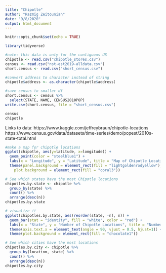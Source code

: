 ---
title: "Chipotle"
author: "Razmig Zeitounian"
date: "9/8/2020"
output: html_document
---

```{r setup, include=FALSE}
knitr::opts_chunk$set(echo = TRUE)

library(tidyverse)

#note: this data is only for the contiguous US
chipotle <- read.csv("chipotle_stores.csv")
census <- read.csv("nst-est2019-alldata.csv")
short.census <- read.csv("short_census.csv")

#convert address to character instead of string
chipotle$address <- as.character(chipotle$address)

#save census to smaller df
short.census <- census %>% 
  select(STATE, NAME, CENSUS2010POP)
write.csv(short.census, file = "short_census.csv")

census
chipotle
```

Links to data: https://www.kaggle.com/jeffreybraun/chipotle-locations
https://www.census.gov/data/datasets/time-series/demo/popest/2010s-state-total.html


```{r Map of Chipotle Locations}
#make a map for chipotle locations
ggplot(chipotle, aes(y=latitude, x=longitude)) +
  geom_point(color = "steelblue1") +
  labs(x = "Longitude", y = "Latitude", title = "Map of Chipotle Locations in USA") +     
  theme(panel.background = element_rect(fill = "lightgoldenrodyellow"), 
    plot.background = element_rect(fill = "coral3")) 


```

```{r Chipotle Locations by State and City}
# See which states have the most Chipotle locations
chipotles.by.state <- chipotle %>% 
  group_by(state) %>% 
  count() %>% 
  arrange(desc(n))
chipotles.by.state

# visualize it
ggplot(chipotles.by.state, aes(reorder(state, -n), n)) +
  geom_bar(stat = "identity", fill = "white", color = "red") +
  labs(x = "State", y = "Number of Chipotle Locations", title = "Number of Chipotle Locations by State") +
  theme(axis.text.x = element_text(angle = 90, vjust = 0.5, hjust=1)) +
  theme(plot.background = element_rect(fill = "chocolate1"))

# See which cities have the most locations
chipotles.by.city <- chipotle %>% 
  group_by(location, state) %>% 
  count() %>% 
  arrange(desc(n))
chipotles.by.city
```


